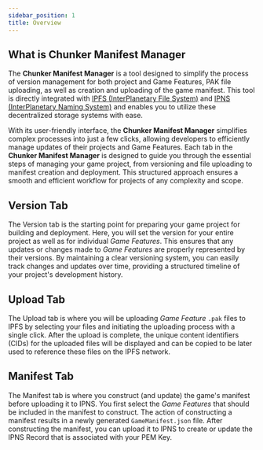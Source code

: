 ```yaml
---
sidebar_position: 1
title: Overview
---
```


## What is Chunker Manifest Manager

The **Chunker Manifest Manager** is a tool designed to simplify the process of
version management for both project and Game Features, PAK file uploading, as
well as creation and uploading of the game manifest.
This tool is directly integrated with
[IPFS (InterPlanetary File System)](https://docs.ipfs.tech/)
and [IPNS (InterPlanetary Naming System)](https://docs.ipfs.tech/concepts/ipns/)
and enables you to utilize these decentralized storage systems with ease.

With its user-friendly interface, the **Chunker Manifest Manager** simplifies
complex processes into just a few clicks, allowing developers to efficiently
manage updates of their projects and Game Features.
Each tab in the **Chunker Manifest Manager** is designed to guide you through the
essential steps of managing your game project, from versioning and file
uploading to manifest creation and deployment.
This structured approach ensures a smooth and efficient workflow for projects of
any complexity and scope.

## Version Tab

The Version tab is the starting point for preparing your game project for
building and deployment. Here, you will set the version for your entire project
as well as for individual *Game Features*. This ensures that any updates or
changes made to *Game Features* are properly represented by their versions. By
maintaining a clear versioning system, you can easily track changes and updates
over time, providing a structured timeline of your project's development
history.

## Upload Tab

The Upload tab is where you will be uploading *Game Feature* `.pak` files to IPFS by
selecting your files and initiating the uploading process with a single click.
After the upload is complete, the unique content identifiers (CIDs) for the
uploaded files will be displayed and can be copied to be later used to reference
these files on the IPFS network.

## Manifest Tab

The Manifest tab is where you construct (and update) the game's manifest before
uploading it to IPNS. You first select the *Game Features* that should be included
in the manifest to construct. The action of constructing a manifest results in a
newly generated `GameManifest.json` file. After constructing the manifest, you
can upload it to IPNS to create or update the IPNS Record that is associated
with your PEM Key.


